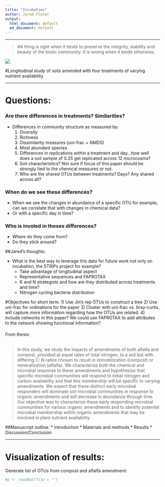 ```yaml
---
title: "Incubation"
author: Jared Flater
output:
  html_document: default
  md_document: default
---
```

****
>#A thing is right when it tends to preserve the integrity, stability and beauty of the biotic community. It is wrong when it tends otherwise.

![](./images/giphy.gif)

#Longitudinal study of soils amended with four treatments of varying nutrient availability

****

# Questions:

### Are there differences in treatments? Similarities?
* Differences in community structure as measured by:
    1) Diversity
    2) Richness
    3) Dissimilarity measures (uni-frac + NMDS)
    4) Most abundant species
    5) Differences in replications within a treatment and day...how well does a soil sample of 0.25 get replicated across 12 microcosms?
    6) Soil characteristics? Not sure if focus of this paper should be strongly tied to the chemical measures or not.
    7) Who are the shared OTUs between treatments? Days? Any shared across all?  

### When do we see these differences?
* When we see the changes in abundance of a specific OTU for example, can we correlate that with changes in chemical data?
* Or with a specific day in time? 

### Who is involed in theses differences?
* Where do they come from?
* Do they stick around? 

##Jared's thoughts:

* What is the best way to leverage this data for future work not only on incubation, the STRIPs project for example? 
    + Take advantage of longitudinal aspect
    + Representative sequences and FAPROTAX
    + K and N strategists and how are they distributed across treatments and time? 
    + Nitrogen cycling bacteria distribution 
    

#Objectives for short term:
1) Use Jin's rep OTUs to construct a tree
2) Use uni-frac for ordinations for the paper
3) Cluster with uni-frac vs. bray-curtis, will capture more information regarding how the OTUs are related. 
4) Include networks in this paper? We could use FAPROTAX to add attributes to the network showing functional information?

###### From thesis:
>In this study, we study the impacts of amendments of both alfalfa and compost, provided at
equal rates of total nitrogen, to a soil but with differing C: N ratios chosen to result in
immobilization (compost) or mineralization (alfalfa). We characterize both the chemical and
microbial response to these amendments and hypothesize that specific microbial
communities will respond to initial nitrogen and carbon availability and that this membership
will be specific to varying amendments. We expect that these distinct early microbial
responders will dominate soil microbial communities in response to organic amendments and
will decrease in abundance through time. Our objective was to characterize these early
responding microbial communities for various organic amendments and to identify potential
microbial membership within organic amendments that may be involved in plant nutrient
availability.

 
##Manuscript outline:
* Introduction
* Materials and methods
* Results
* Discussion/Conclusion

****
# Visualization of results:
Generate list of OTUs from compost and alfalfa amendment:
```r
#p <- readRDS(file = "")
```

